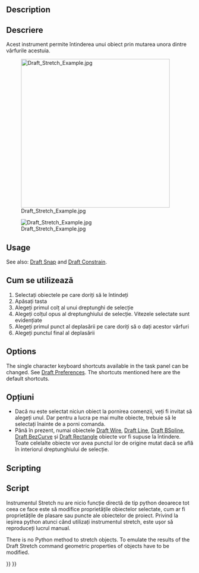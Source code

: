 <languages/>

{{Docnav
|[[Draft_Trimex|Trimex]]
|[[Draft_Clone|Clone]]
|[[Draft_Workbench|Draft]]
|IconL=Draft_Trimex.svg
|IconR=Draft_Clone.svg
|IconC=Workbench_Draft.svg
}}

<div class="mw-translate-fuzzy">
{{GuiCommand/ro
|Name=Draft Stretch
|Name/ro=Draft Stretch
|MenuLocation=Draft → Stretch
|Workbenches=[[Draft_Workbench/ro|Draft]], [[Arch_Workbench/ro|Arch]]
|Shortcut={{KEY|S}} {{KEY|H}}
|SeeAlso=[[Draft Offset/ro|Draft Offset]]
}}
</div>

==Description== 

<div class="mw-translate-fuzzy">
== Descriere ==
Acest instrument permite întinderea unui obiect prin mutarea unora dintre vârfurile acestuia.
</div>

[[Image:Draft_Stretch_Example.jpg|400px]]
<div class="mw-translate-fuzzy">
[[Image:Draft_Stretch_Example.jpg]]
</div>

==Usage== 

See also: [[Draft_Snap|Draft Snap]] and [[Draft_Constrain|Draft Constrain]].

<div class="mw-translate-fuzzy">
== Cum se utilizează ==
# Selectați obiectele pe care doriți să le întindeți
# Apăsați tasta {{KEY|[[Image:Draft Stretch.png|16px]] [[Draft Stretch]]}}
# Alegeți primul colț al unui dreptunghi de selecție
# Alegeți colțul opus al dreptunghiului de selecție. Vitezele selectate sunt evidențiate
# Alegeți primul punct al deplasării pe care doriți să o dați acestor vârfuri
# Alegeți punctul final al deplasării
</div>

==Options== 

The single character keyboard shortcuts available in the task panel can be changed. See [[Draft_Preferences|Draft Preferences]]. The shortcuts mentioned here are the default shortcuts.

<div class="mw-translate-fuzzy">
== Opțiuni ==
* Dacă nu este selectat niciun obiect la pornirea comenzii, veți fi invitat să alegeți unul. Dar pentru a lucra pe mai multe obiecte, trebuie să le selectați înainte de a porni comanda.
* Până în prezent, numai obiectele [[Draft Wire]], [[Draft Line]], [[Draft BSpline]], [[Draft BezCurve]] și [[Draft Rectangle]] obiecte vor fi supuse la întindere. Toate celelalte obiecte vor avea punctul lor de origine mutat dacă se află în interiorul dreptunghiului de selecție.
</div>

==Scripting==

<div class="mw-translate-fuzzy">
== Script ==
Instrumentul Stretch nu are nicio funcție directă de tip python deoarece tot ceea ce face este să modifice proprietățile obiectelor selectate, cum ar fi proprietățile de plasare sau puncte ale obiectelor de proiect. Privind la ieșirea python atunci când utilizați instrumentul stretch, este ușor să reproduceți lucrul manual.
</div>

There is no Python method to stretch objects. To emulate the results of the Draft Stretch command geometric properties of objects have to be modified.


{{Docnav
|[[Draft_Trimex|Trimex]]
|[[Draft_Clone|Clone]]
|[[Draft_Workbench|Draft]]
|IconL=Draft_Trimex.svg
|IconR=Draft_Clone.svg
|IconC=Workbench_Draft.svg
}}

{{Draft Tools navi{{#translation:}}}}
{{Userdocnavi{{#translation:}}}}